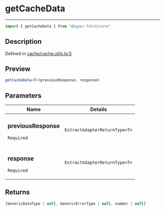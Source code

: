 

# getCacheData

<div class="api-docs__separator" data-reactroot="">

---

</div><div class="api-docs__import" data-reactroot="">

```ts
import { getCacheData } from "@hyper-fetch/core"
```

</div><div class="api-docs__section">

## Description

</div><div class="api-docs__description"><span class="api-docs__do-not-parse">



</span></div><p class="api-docs__definition">

Defined in [cache/cache.utils.ts:5](https://github.com/BetterTyped/hyper-fetch/blob/3f01c37e/packages/core/src/cache/cache.utils.ts#L5)

</p><div class="api-docs__section">

## Preview

</div><div class="api-docs__preview fn">

```ts
getCacheData<T>(previousResponse, response)
```

</div><div class="api-docs__section">

## Parameters

</div><div class="api-docs__parameters"><table><thead><tr><th>Name</th><th>Details</th></tr></thead><tbody><tr param-data="previousResponse"><td class="api-docs__param-name required">

### previousResponse 

`Required`

</td><td class="api-docs__param-type">

`ExtractAdapterReturnType<T>`

</td></tr><tr param-data="response"><td class="api-docs__param-name required">

### response 

`Required`

</td><td class="api-docs__param-type">

`ExtractAdapterReturnType<T>`

</td></tr></tbody></table></div><div class="api-docs__section">

## Returns

</div><div class="api-docs__returns">

```ts
[GenericDataType | null, GenericErrorType | null, number | null]
```

</div>